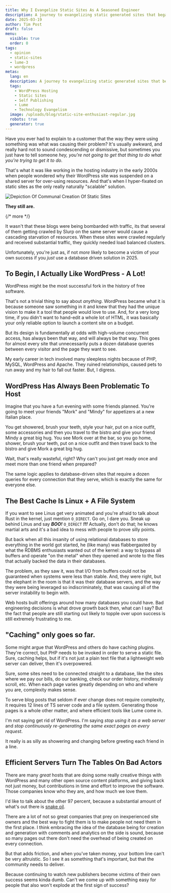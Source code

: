 ```yaml
---
title: Why I Evangelize Static Sites As A Seasoned Engineer
description: A journey to evangelizing static generated sites that began in WordPress hosting almost two decades ago.
date: 2025-03-19
author: Tim Post
draft: false
menu:
  visible: true
  order: 0
tags:
  - opinion
  - static-sites
  - lume-3
  - wordpress
metas:
  lang: en
  description: A journey to evangelizing static generated sites that began in WordPress hosting almost two decades ago.
  tags:
    - WordPress Hosting
    - Static Sites
    - Self Publishing
    - Lume 
    - Technology Evangelism
  image: /uploads/blog/static-site-enthusiast-regular.jpg
  robots: true
  generator: true
---
```


Have you ever had to explain to a customer that the way they were using 
something was what was causing their problem? It's usually awkward, and
really hard not to sound condescending or dismissive, but sometimes you 
just have to tell someone _hey, you're not going to get that thing to 
do what you're trying to get it to do_.

That's what it was like working in the hosting industry in the early 
2000s when people wondered why their WordPress site was suspended on a 
shared server for over-using resources. And that's when I hyper-fixated
on static sites as the only really naturally "scalable" solution.

<img 
  class="blog_image"
  src="/uploads/blog/static-site-enthusiast-regular.jpg" 
  alt="Depiction Of Communal Creation Of Static Sites" 
  title="We're not a cult, we just REALLY like efficient websites." />

**They still are.**

{/* more */} 

It wasn't that these blogs were being bombarded with traffic, its that
several of them getting crawled by Slurp on the same server would cause 
a cascading starvation of resources. When these sites were crawled
regularly and received substantial traffic, they quickly needed load 
balanced clusters. 

Unfortunately, you're just as, if not _more_ likely to become a victim of 
your own success if you _just_ use a database driven solution in 2025.


## To Begin, I Actually Like WordPress - A Lot!

WordPress might be the most successful fork in the history of free software.

That's not a trivial thing to say about _anything_. WordPress became what it 
is because someone saw something in it and knew that they had the unique vision
to make it a tool that people would love to use. And, for a very long time, if
you didn't want to hand-edit a whole lot of HTML, it was basically your only 
reliable option to launch a content site on a budget. 

But its design is fundamentally at odds with high-volume concurrent access,
has always been that way, and will always be that way. This goes for almost 
every site that unnecessarily puts a dozen database queries between every 
visitor and the page they want to see.

My early career in tech involved many sleepless nights because of PHP, MySQL, 
WordPress and Apache. They ruined relationships, caused pets to run away and 
my hair to fall out faster. But, I digress.

## WordPress Has Always Been Problematic To Host

Imagine that you have a fun evening with some friends planned. You're going
to meet your friends "Mork" and "Mindy" for appetizers at a new Italian place. 

You get showered, brush your teeth, style your hair, put on a nice outfit, 
some accessories and then you travel to the bistro and give your friend 
Mindy a great big hug. You see Mork over at the bar, so you go home, shower,
brush your teeth, put on a nice outfit and then travel back to the bistro 
and give Mork a great big hug. 

Wait, that's really wasteful, right? Why can't you just get ready once and 
meet more than one friend when prepared?

The same logic applies to database-driven sites that require a dozen queries for 
every connection that they serve, which is exactly the same for everyone else.

## The Best Cache Is Linux + A File System

If you want to see Linus get very animated and you're afraid to talk about
Rust in the kernel, just mention `O_DIRECT`. Go on, I dare you. Sneak up behind 
Linus and say ***BOO!*** `O_DIRECT` ***!!!*** Actually, don't do that; he knows 
martial arts and it's a bad idea to mess with people to prove silly points.

But back when all this insanity of using relational databases to store everything
in the world got started, he (like many) was flabbergasted by what the RDBMS 
enthusiasts wanted out of the kernel: a way to bypass all buffers and operate 
"on the metal" when they opened and wrote to the files that actually backed the 
data in their databases. 

The problem, as they saw it, was that I/O from buffers could not be guaranteed 
when systems were less than stable. And, they were right, but the elephant in
the room is that it was their database servers, and the way they were being 
leveraged so indiscriminately, that was causing all of the server instability 
to begin with.

Web hosts built offerings around how many databases you could have. Bad engineering
decisions is what drove growth back then, what can I say? But the fact that 
people are still starting out likely to topple over upon success is still 
extremely frustrating to me.

## "Caching" only goes so far.

Some might argue that WordPress and others do have caching plugins. They're 
correct, but PHP needs to be invoked in order to serve a static file. Sure,
caching helps, but if it's not just a plain text file that a lightweight web 
server can deliver, then it's overpowered.

Sure, some sites need to be connected straight to a database, like the sites
where we pay our bills, do our banking, check our order history, mindlessly 
scroll, etc. When each page varies greatly depending on who and where you
are, complexity makes sense.

To serve blog posts that seldom if ever change does not require complexity, 
it requires 12 lines of TS server code and a file system. Generating those
pages is a whole other matter, and where efficient tools like Lume come in.

I'm not saying get rid of WordPress. I'm saying _stop using it as a web
server_ and _stop continuously re-generating the same exact pages on 
every request_.

It really is as silly as showering and changing before greeting each 
friend in a line. 

## Efficient Servers Turn The Tables On Bad Actors

There are many _great_ hosts that are doing some really creative things 
with WordPress and many other open source content platforms, and giving
back not just money, but contributions in time and effort to improve 
the software. Those companies know who they are, and how much we love
them.

I'd like to talk about the other 97 percent, because a substantial amount 
of what's out there is [snake oil](https://en.wikipedia.org/wiki/Snake_oil).

There are a lot of not so great companies that prey on inexperienced site 
owners and the best way to fight them is to make people not need them in 
the first place. I think embracing the idea of the database being for 
creation and generation with comments and analytics on the side is sound, 
because so many pages out there don't need the overhead of being created
on every connection.

But that adds friction, and when you've taken money, your bottom line 
can't be very altruistic. So I see it as something that's important, 
but that the community needs to deliver.

Because continuing to watch new publishers become victims of their own 
success seems kinda dumb. Can't we come up with something easy for people
that also won't explode at the first sign of success?
